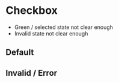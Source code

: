 
<Meta title="Components/Checkbox" />

# Checkbox

- Green / selected state not clear enough
- Invalid state not clear enough

## Default

<gds-checkbox></gds-checkbox>

<gds-checkbox checked></gds-checkbox>

<gds-checkbox indeterminate></gds-checkbox>

<gds-checkbox disabled></gds-checkbox>

<gds-checkbox checked disabled></gds-checkbox>

## Invalid / Error

<gds-checkbox required></gds-checkbox>

<gds-checkbox checked required></gds-checkbox>

<gds-checkbox indeterminate required></gds-checkbox>

<gds-checkbox disabled required></gds-checkbox>

<gds-checkbox checked disabled required></gds-checkbox>
